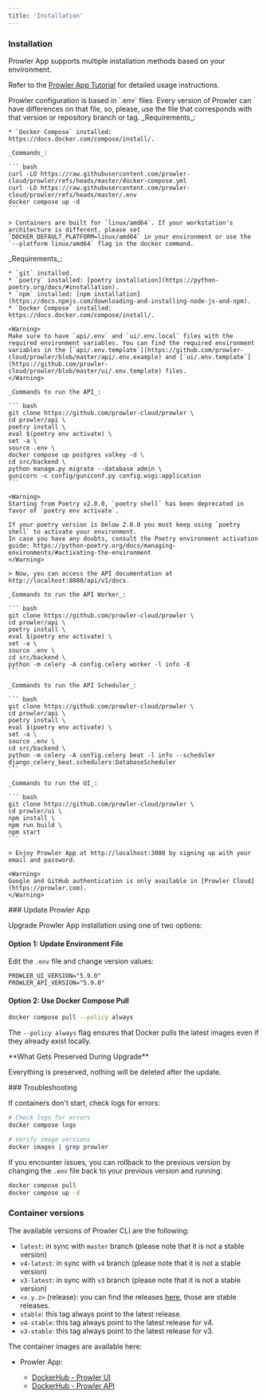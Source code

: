 ```yaml
---
title: 'Installation'
---
```


### Installation

Prowler App supports multiple installation methods based on your environment.

Refer to the [Prowler App Tutorial](/user-guide/tutorials/prowler-app) for detailed usage instructions.

<Warning>
Prowler configuration is based in `.env` files. Every version of Prowler can have differences on that file, so, please, use the file that corresponds with that version or repository branch or tag.

</Warning>
<Tabs>
  <Tab title="Docker Compose">
    _Requirements_:

    * `Docker Compose` installed: https://docs.docker.com/compose/install/.

    _Commands_:

    ``` bash
    curl -LO https://raw.githubusercontent.com/prowler-cloud/prowler/refs/heads/master/docker-compose.yml
    curl -LO https://raw.githubusercontent.com/prowler-cloud/prowler/refs/heads/master/.env
    docker compose up -d
    ```

    > Containers are built for `linux/amd64`. If your workstation's architecture is different, please set `DOCKER_DEFAULT_PLATFORM=linux/amd64` in your environment or use the `--platform linux/amd64` flag in the docker command.

  </Tab>
  <Tab title="GitHub">
    _Requirements_:

    * `git` installed.
    * `poetry` installed: [poetry installation](https://python-poetry.org/docs/#installation).
    * `npm` installed: [npm installation](https://docs.npmjs.com/downloading-and-installing-node-js-and-npm).
    * `Docker Compose` installed: https://docs.docker.com/compose/install/.

    <Warning>
    Make sure to have `api/.env` and `ui/.env.local` files with the required environment variables. You can find the required environment variables in the [`api/.env.template`](https://github.com/prowler-cloud/prowler/blob/master/api/.env.example) and [`ui/.env.template`](https://github.com/prowler-cloud/prowler/blob/master/ui/.env.template) files.
    </Warning>

    _Commands to run the API_:

    ``` bash
    git clone https://github.com/prowler-cloud/prowler \
    cd prowler/api \
    poetry install \
    eval $(poetry env activate) \
    set -a \
    source .env \
    docker compose up postgres valkey -d \
    cd src/backend \
    python manage.py migrate --database admin \
    gunicorn -c config/guniconf.py config.wsgi:application
    ```

    <Warning>
    Starting from Poetry v2.0.0, `poetry shell` has been deprecated in favor of `poetry env activate`.

    If your poetry version is below 2.0.0 you must keep using `poetry shell` to activate your environment.
    In case you have any doubts, consult the Poetry environment activation guide: https://python-poetry.org/docs/managing-environments/#activating-the-environment
    </Warning>

    > Now, you can access the API documentation at http://localhost:8080/api/v1/docs.

    _Commands to run the API Worker_:

    ``` bash
    git clone https://github.com/prowler-cloud/prowler \
    cd prowler/api \
    poetry install \
    eval $(poetry env activate) \
    set -a \
    source .env \
    cd src/backend \
    python -m celery -A config.celery worker -l info -E
    ```

    _Commands to run the API Scheduler_:

    ``` bash
    git clone https://github.com/prowler-cloud/prowler \
    cd prowler/api \
    poetry install \
    eval $(poetry env activate) \
    set -a \
    source .env \
    cd src/backend \
    python -m celery -A config.celery beat -l info --scheduler django_celery_beat.schedulers:DatabaseScheduler
    ```

    _Commands to run the UI_:

    ``` bash
    git clone https://github.com/prowler-cloud/prowler \
    cd prowler/ui \
    npm install \
    npm run build \
    npm start
    ```

    > Enjoy Prowler App at http://localhost:3000 by signing up with your email and password.

    <Warning>
    Google and GitHub authentication is only available in [Prowler Cloud](https://prowler.com).
    </Warning>
  </Tab>
</Tabs>
### Update Prowler App

Upgrade Prowler App installation using one of two options:

#### Option 1: Update Environment File

Edit the `.env` file and change version values:

```env
PROWLER_UI_VERSION="5.9.0"
PROWLER_API_VERSION="5.9.0"
```

#### Option 2: Use Docker Compose Pull

```bash
docker compose pull --policy always
```

The `--policy always` flag ensures that Docker pulls the latest images even if they already exist locally.


<Note>
**What Gets Preserved During Upgrade**

Everything is preserved, nothing will be deleted after the update.

</Note>
### Troubleshooting

If containers don't start, check logs for errors:

```bash
# Check logs for errors
docker compose logs

# Verify image versions
docker images | grep prowler
```

If you encounter issues, you can rollback to the previous version by changing the `.env` file back to your previous version and running:

```bash
docker compose pull
docker compose up -d
```


### Container versions

The available versions of Prowler CLI are the following:

- `latest`: in sync with `master` branch (please note that it is not a stable version)
- `v4-latest`: in sync with `v4` branch (please note that it is not a stable version)
- `v3-latest`: in sync with `v3` branch (please note that it is not a stable version)
- `<x.y.z>` (release): you can find the releases [here](https://github.com/prowler-cloud/prowler/releases), those are stable releases.
- `stable`: this tag always point to the latest release.
- `v4-stable`: this tag always point to the latest release for v4.
- `v3-stable`: this tag always point to the latest release for v3.

The container images are available here:

- Prowler App:

    - [DockerHub - Prowler UI](https://hub.docker.com/r/prowlercloud/prowler-ui/tags)
    - [DockerHub - Prowler API](https://hub.docker.com/r/prowlercloud/prowler-api/tags)
